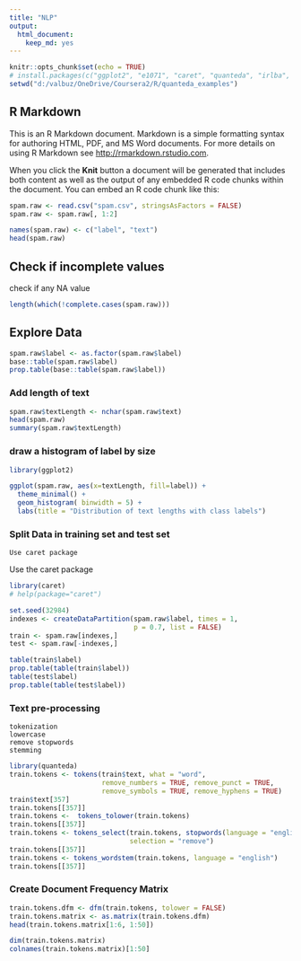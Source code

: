 ```yaml
---
title: "NLP"
output: 
  html_document: 
    keep_md: yes
---
```


```r
knitr::opts_chunk$set(echo = TRUE)
# install.packages(c("ggplot2", "e1071", "caret", "quanteda", "irlba", "randomForest"))
setwd("d:/valbuz/OneDrive/Coursera2/R/quanteda_examples")
```

## R Markdown

This is an R Markdown document. Markdown is a simple formatting syntax for authoring HTML, PDF, and MS Word documents. For more details on using R Markdown see <http://rmarkdown.rstudio.com>.

When you click the **Knit** button a document will be generated that includes both content as well as the output of any embedded R code chunks within the document. You can embed an R code chunk like this:

```r
spam.raw <- read.csv("spam.csv", stringsAsFactors = FALSE)
spam.raw <- spam.raw[, 1:2]

names(spam.raw) <- c("label", "text")
head(spam.raw)
```

## Check if incomplete values

check if any NA value

```r
length(which(!complete.cases(spam.raw)))
```

## Explore Data

```r
spam.raw$label <- as.factor(spam.raw$label)
base::table(spam.raw$label)
prop.table(base::table(spam.raw$label))
```


### Add length of text

```r
spam.raw$textLength <- nchar(spam.raw$text)
head(spam.raw)
summary(spam.raw$textLength)
```


### draw a histogram of label by size

```r
library(ggplot2)

ggplot(spam.raw, aes(x=textLength, fill=label)) +
  theme_minimal() +
  geom_histogram( binwidth = 5) +
  labs(title = "Distribution of text lengths with class labels")
```

### Split Data in training set and test set

    Use caret package
    
Use the caret package
```r
library(caret)
# help(package="caret")

set.seed(32984)
indexes <- createDataPartition(spam.raw$label, times = 1,
                               p = 0.7, list = FALSE)
train <- spam.raw[indexes,]
test <- spam.raw[-indexes,]

table(train$label)
prop.table(table(train$label))
table(test$label)
prop.table(table(test$label))
```


### Text pre-processing

    tokenization
    lowercase
    remove stopwords
    stemming

```r
library(quanteda)
train.tokens <- tokens(train$text, what = "word",
                       remove_numbers = TRUE, remove_punct = TRUE,
                       remove_symbols = TRUE, remove_hyphens = TRUE)
train$text[357]
train.tokens[[357]]
train.tokens <-  tokens_tolower(train.tokens)
train.tokens[[357]]
train.tokens <- tokens_select(train.tokens, stopwords(language = "english"),
                              selection = "remove")
train.tokens[[357]]
train.tokens <- tokens_wordstem(train.tokens, language = "english")
train.tokens[[357]]

```


### Create Document Frequency Matrix

```r
train.tokens.dfm <- dfm(train.tokens, tolower = FALSE)
train.tokens.matrix <- as.matrix(train.tokens.dfm)
head(train.tokens.matrix[1:6, 1:50])

dim(train.tokens.matrix)
colnames(train.tokens.matrix)[1:50]

```

